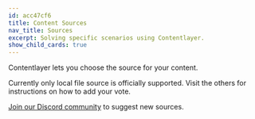 ```yaml
---
id: acc47cf6
title: Content Sources
nav_title: Sources
excerpt: Solving specific scenarios using Contentlayer.
show_child_cards: true
---
```


Contentlayer lets you choose the source for your content.

Currently only local file source is officially supported. Visit the others for instructions on how to add your vote.

[Join our Discord community](https://discord.gg/rytFErsARm) to suggest new sources.
